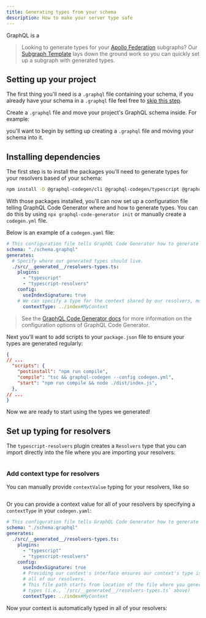 ```yaml
---
title: Generating types from your schema 
description: How to make your server type safe 
---
```


GraphQL is a 

> Looking to generate types for your [Apollo Federation](/federation/) subgraphs? Our [Subgraph Template](https://github.com/apollographql/subgraph-template-typescript-apollo-server) lays down the ground work so you can quickly set up a subgraph with generated types.



## Setting up your project

The first thing you'll need is a `.graphql` file containing your schema, if you already have your schema in a `.graphql` file feel free to [skip this step](#installing-dependencies).

Create a `.graphql` file and move your project's GraphQL schema inside. For example:


you'll want to begin by setting up creating a `.graphql` file and moving your schema into it. 

## Installing dependencies

The first step is to install the packages you'll need to generate types for your resolvers based of your schema:

```bash
npm install -D @graphql-codegen/cli @graphql-codegen/typescript @graphql-codegen/typescript-resolvers
```

With those packages installed, you'll can now set up a configuration file telling GraphQL Code Generator where and how to generate types. You can do this by using `npx graphql-code-generator init` or manually create a `codegen.yml` file.

Below is an example of a `codegen.yaml` file:

```yml
# This configuration file tells GraphQL Code Generator how to generate types based on our schema.
schema: "./schema.graphql"
generates:
  # Specify where our generated types should live.
  ./src/__generated__/resolvers-types.ts:
    plugins:
      - "typescript"
      - "typescript-resolvers"
    config:
      useIndexSignature: true
    # We can specify a type for the context shared by our resolvers, more on this below.  
      contextType: ../index#MyContext
```

> See the [GraphQL Code Generator docs](https://www.the-guild.dev/graphql/codegen/plugins/typescript-resolvers#usage-example) for more information on the configuration options of GraphQL Code Generator.

Next you'll want to add scripts to your `package.json` file to ensure your types are generated regularly:

```json
{
// ...
  "scripts": {
    "postinstall": "npm run compile",
    "compile": "tsc && graphql-codegen --config codegen.yml",
    "start": "npm run compile && node ./dist/index.js",
  },
// ...
}
```

Now we are ready to start using the types we generated!

## Set up typing for resolvers

The `typescript-resolvers` plugin creates a `Resolvers` type that you can import directly into the file where you are importing your resolvers:

```ts


```


### Add context type for resolvers
You can manually provide `contextValue` typing for your resolvers, like so

```ts

```

Or you can provide a context value for all of your resolvers by specifying a `contextType` in your `codegen.yaml`:

```yaml
# This configuration file tells GraphQL Code Generator how to generate types based on our schema.
schema: "./schema.graphql"
generates:
  ./src/__generated__/resolvers-types.ts:
    plugins:
      - "typescript"
      - "typescript-resolvers"
    config:
      useIndexSignature: true
      # Providing our context's interface ensures our context's type is set for
      # all of our resolvers. 
      # This file path starts from location of the file where you generate
      # types (i.e., `/src/__generated__/resolvers-types.ts` above) 
      contextType: ../index#MyContext
```

Now your context is automatically typed in all of your resolvers:

```ts

```